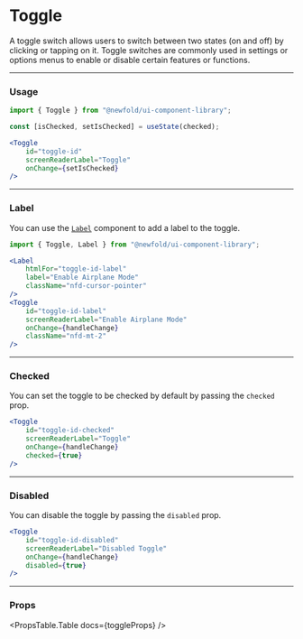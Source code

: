 
# Toggle
A toggle switch allows users to switch between two states (on and off) by clicking or
tapping on it. Toggle switches are commonly used in settings or
options menus to enable or disable certain features or functions.

<NewfoldRoot>
    <ToggleDemo />
</NewfoldRoot>

---
### Usage
```jsx
import { Toggle } from "@newfold/ui-component-library";

const [isChecked, setIsChecked] = useState(checked);

<Toggle
    id="toggle-id"
    screenReaderLabel="Toggle"
    onChange={setIsChecked}
/>
```

---
### Label
You can use the [`Label`](./label) component to add a label to the toggle.

<NewfoldRoot>
    <div className="nfd-flex nfd-flex-col">
        <Label 
            htmlFor="toggle-id-label"
            label="Enable Airplane Mode"
            className="nfd-cursor-pointer"
        />
        <ToggleDemo 
            id="toggle-id-label"
            screenReaderLabel="Enable Airplane Mode"
            className="nfd-mt-2"
        />
    </div>
</NewfoldRoot>

```jsx
import { Toggle, Label } from "@newfold/ui-component-library";

<Label 
    htmlFor="toggle-id-label"
    label="Enable Airplane Mode"
    className="nfd-cursor-pointer"
/>
<Toggle
    id="toggle-id-label"
    screenReaderLabel="Enable Airplane Mode"
    onChange={handleChange}
    className="nfd-mt-2"
/>
```

---
### Checked
You can set the toggle to be checked by default by passing the `checked` prop.

<NewfoldRoot>
    <ToggleDemo
        id="toggle-id-checked"
        checked 
    />
</NewfoldRoot>

```jsx
<Toggle
    id="toggle-id-checked"
    screenReaderLabel="Toggle"
    onChange={handleChange}
    checked={true}
/>
```

---
### Disabled
You can disable the toggle by passing the `disabled` prop.

<NewfoldRoot>
    <ToggleDemo
        id="toggle-id-disabled"
        disabled 
    />
</NewfoldRoot>

```jsx
<Toggle
    id="toggle-id-disabled"
    screenReaderLabel="Disabled Toggle"
    onChange={handleChange}
    disabled={true}
/>
````


---
### Props
<PropsTable.Table docs={toggleProps} />
